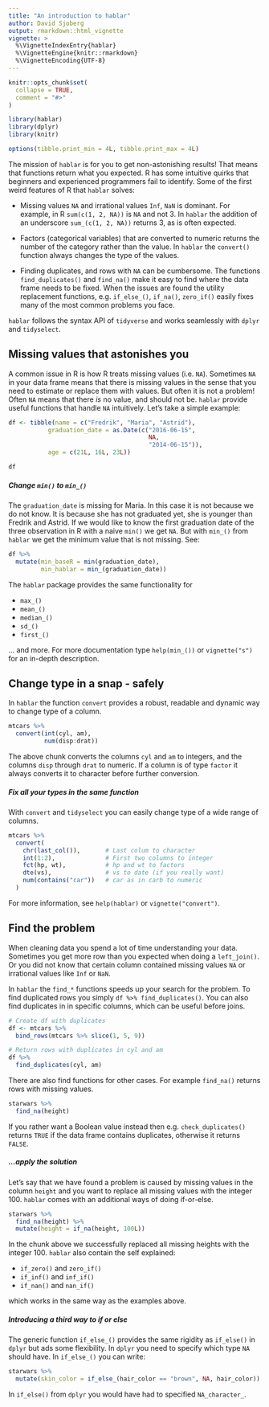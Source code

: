 ```yaml
---
title: "An introduction to hablar"
author: David Sjoberg
output: rmarkdown::html_vignette
vignette: >
  %\VignetteIndexEntry{hablar}
  %\VignetteEngine{knitr::rmarkdown}
  %\VignetteEncoding{UTF-8}
---
```


```r
knitr::opts_chunk$set(
  collapse = TRUE,
  comment = "#>"
)

library(hablar)
library(dplyr)
library(knitr)

options(tibble.print_min = 4L, tibble.print_max = 4L)
```

The mission of `hablar` is for you to get non-astonishing results! That means that functions return what you expected. R has some intuitive quirks that beginners and experienced programmers fail to identify. Some of the first weird features of R that `hablar` solves:

* Missing values `NA` and irrational values `Inf`, `NaN` is dominant. For example, in R `sum(c(1, 2, NA))` is `NA` and not 3. In `hablar` the addition of an underscore `sum_(c(1, 2, NA))` returns 3, as is often expected.

* Factors (categorical variables) that are converted to numeric returns the number of the category rather than the value. In `hablar` the `convert()` function always changes the type of the values.

* Finding duplicates, and rows with `NA` can be cumbersome. The functions `find_duplicates()` and `find_na()` make it easy to find where the data frame needs to be fixed. When the issues are found the utility replacement functions, e.g. `if_else_()`, `if_na()`, `zero_if()` easily fixes many of the most common problems you face.

`hablar` follows the syntax API of `tidyverse` and works seamlessly with `dplyr` and `tidyselect`. 

## Missing values that astonishes you

A common issue in R is how R treats missing values (i.e. `NA`). Sometimes `NA` in your data frame means that there is missing values in the sense that you need to estimate or replace them with values. But often it is not a problem! Often `NA` means that there *is* no value, and should not be. `hablar` provide useful functions that handle `NA` intuitively. Let's take a simple example: 

```r
df <- tibble(name = c("Fredrik", "Maria", "Astrid"),
           graduation_date = as.Date(c("2016-06-15",
                                       NA,
                                       "2014-06-15")),
           age = c(21L, 16L, 23L))

df
```

##### **Change `min()` to `min_()`**

The `graduation_date` is missing for Maria. In this case it is not because we do not know. It is because she has not graduated yet, she is younger than Fredrik and Astrid. If we would like to know the first graduation date of the three observation in R with a naive `min()` we get `NA`. But with `min_()` from `hablar` we get the minimum value that is not missing. See:

```r
df %>% 
  mutate(min_baseR = min(graduation_date),
         min_hablar = min_(graduation_date))
```

The `hablar` package provides the same functionality for 

* `max_()`
* `mean_()`
* `median_()`
* `sd_()`
* `first_()` 

... and more. For more documentation type `help(min_())` or `vignette("s")` for an in-depth description.

## Change type in a snap - safely

In `hablar` the function `convert` provides a robust, readable and dynamic way to change type of a column.

```r
mtcars %>% 
  convert(int(cyl, am),
          num(disp:drat))
```

The above chunk converts the columns `cyl` and `am` to integers, and the columns `disp` through `drat` to numeric. If a column is of type `factor` it always converts it to character before further conversion. 

##### **Fix all your types in the same function**

With `convert` and `tidyselect` you can easily change type of a wide range of columns. 

```r
mtcars %>% 
  convert(
    chr(last_col()),       # Last colum to character
    int(1:2),              # First two columns to integer
    fct(hp, wt),           # hp and wt to factors
    dte(vs),               # vs to date (if you really want)
    num(contains("car"))   # car as in carb to numeric
  )           
```

For more information, see `help(hablar)` or `vignette("convert")`.

## Find the problem

When cleaning data you spend a lot of time understanding your data. Sometimes you get more row than you expected when doing a `left_join()`. Or you did not know that certain column contained missing values `NA` or irrational values like `Inf` or `NaN`.

In `hablar` the `find_*` functions speeds up your search for the problem. To find duplicated rows you simply `df %>% find_duplicates()`. You can also find duplicates in in specific columns, which can be useful before joins.

```r
# Create df with duplicates
df <- mtcars %>% 
  bind_rows(mtcars %>% slice(1, 5, 9))

# Return rows with duplicates in cyl and am
df %>% 
  find_duplicates(cyl, am)
```

There are also find functions for other cases. For example `find_na()` returns rows with missing values.

```r
starwars %>% 
  find_na(height)
```

If you rather want a Boolean value instead then e.g. `check_duplicates()` returns `TRUE` if the data frame contains duplicates, otherwise it returns `FALSE`.

##### **...apply the solution**

Let's say that we have found a problem is caused by missing values in the column `height` and you want to replace all missing values with the integer 100. `hablar` comes with an additional ways of doing if-or-else. 

```r
starwars %>% 
  find_na(height) %>% 
  mutate(height = if_na(height, 100L))
```

In the chunk above we successfully replaced all missing heights with the integer 100. `hablar` also contain the self explained:

* `if_zero()` and `zero_if()`
* `if_inf()` and `inf_if()`
* `if_nan()` and `nan_if()`

which works in the same way as the examples above.

##### **Introducing a third way to if or else**

The generic function `if_else_()` provides the same rigidity as `if_else()` in `dplyr` but ads some flexibility. In `dplyr` you need to specify which type `NA` should have. In `if_else_()` you can write:

```r
starwars %>% 
  mutate(skin_color = if_else_(hair_color == "brown", NA, hair_color))
```

In `if_else()` from `dplyr` you would have had to specified `NA_character_`.

